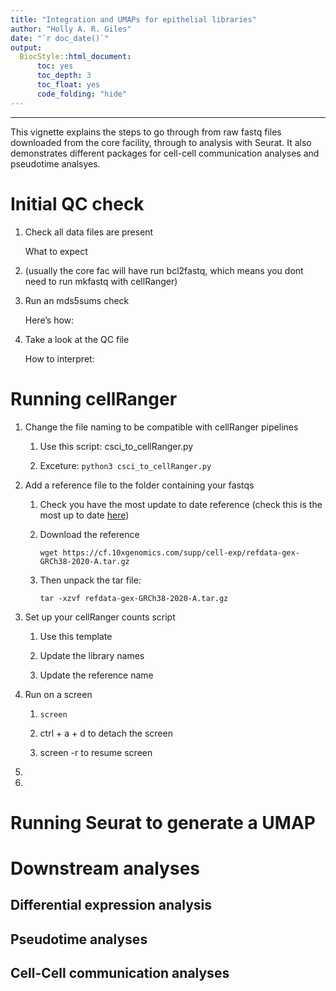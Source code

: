 ```yaml
---
title: "Integration and UMAPs for epithelial libraries"
author: "Holly A. R. Giles"
date: "`r doc_date()`"
output:
  BiocStyle::html_document:
      toc: yes
      toc_depth: 3
      toc_float: yes
      code_folding: "hide" 
---
```


------------------------------------------------------------------------

This vignette explains the steps to go through from raw fastq files downloaded from the core facility, through to analysis with Seurat. It also demonstrates different packages for cell-cell communication analyses and pseudotime analsyes.

# Initial QC check

1.  Check all data files are present

    What to expect

2.  (usually the core fac will have run bcl2fastq, which means you dont need to run mkfastq with cellRanger)

3.  Run an mds5sums check

    Here's how:

4.  Take a look at the QC file

    How to interpret:

# Running cellRanger

1.  Change the file naming to be compatible with cellRanger pipelines

    1.  Use this script: csci_to_cellRanger.py

    2.  Exceture: `python3 csci_to_cellRanger.py`

2.  Add a reference file to the folder containing your fastqs

    1.  Check you have the most update to date reference (check this is the most up to date [here](https://support.10xgenomics.com/single-cell-gene-expression/software/downloads/latest))

    2.  Download the reference

        `wget https://cf.10xgenomics.com/supp/cell-exp/refdata-gex-GRCh38-2020-A.tar.gz`

    3.  Then unpack the tar file:

        `tar -xzvf refdata-gex-GRCh38-2020-A.tar.gz`

3.  Set up your cellRanger counts script

    1.  Use this template

    2.  Update the library names

    3.  Update the reference name

4.  Run on a screen

    1.  `screen`

    2.  ctrl + a + d to detach the screen

    3.  screen -r to resume screen

5.  

6.  

# Running Seurat to generate a UMAP

# Downstream analyses

## Differential expression analysis

## Pseudotime analyses

## Cell-Cell communication analyses
